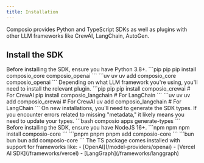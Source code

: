 ```yaml
---
title: Installation
---
```


Composio provides Python and TypeScript SDKs as well as plugins with other LLM frameworks like CrewAI, LangChain, AutoGen.

## Install the SDK

<Tabs>
  <Tab title="Python">
Before installing the SDK, ensure you have Python 3.8+.
  <Steps>
  <Step title="Install Composio">
  <CodeGroup>
    ```pip pip
    pip install composio_core composio_openai
    ```
    ```uv uv
    uv add composio_core composio_openai
    ```
  </CodeGroup>
  </Step>
  <Step title="Install the relevant plugin">
    Depending on what LLM framework you're using, you'll need to install the relevant plugin.
    <CodeGroup>
    ```pip pip
    pip install composio_crewai      # For CrewAI
    pip install composio_langchain   # For LangChain
    ```
    ```uv uv
    uv add composio_crewai      # For CrewAI
    uv add composio_langchain   # For LangChain
    ```
    </CodeGroup>
    </Step>
    <Step title="Post Installation">
  On new installations, you'll need to generate the SDK types. If you encounter errors related to missing "metadata," it likely means you need to update your types.
    ```bash
    composio apps generate-types
    ```
    </Step>
    </Steps>
  </Tab>
  <Tab title="TypeScript">
Before installing the SDK, ensure you have NodeJS 16+.
  <Steps>
  <Step title="Install Composio">
  <CodeGroup>
    ```npm npm
    npm install composio-core
    ```
    ```pnpm pnpm
    pnpm add composio-core
    ```
    ```bun bun
    bun add composio-core
    ```
  </CodeGroup>
  </Step>
  <Step title="Plugins">
  The TS package comes installed with support for frameworks like:
  - [OpenAI](/model-providers/openai)
  - [Vercel AI SDK](/frameworks/vercel)
  - [LangGraph](/frameworks/langgraph)
  </Step>
  </Steps>
  </Tab>
</Tabs>
